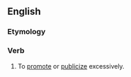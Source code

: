 ==English==

===Etymology===
{{prefix|en|over|hype}}

===Verb===
{{en-verb|overhyp}}

# {{lb|en|transitive}} To [[promote]] or [[publicize]] excessively.